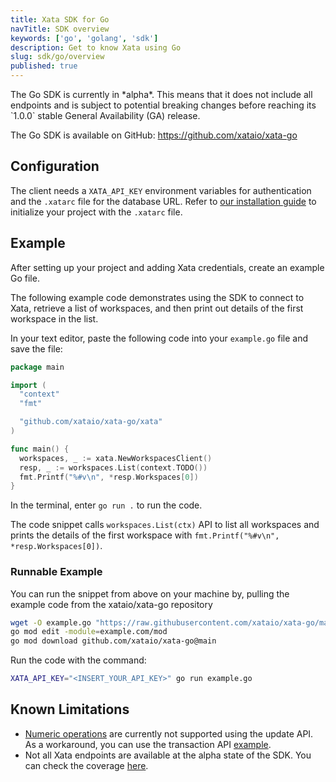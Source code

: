```yaml
---
title: Xata SDK for Go
navTitle: SDK overview
keywords: ['go', 'golang', 'sdk']
description: Get to know Xata using Go
slug: sdk/go/overview
published: true
---
```


<Alert status="warning">
  The Go SDK is currently in *alpha*. This means that it does not include all endpoints and is subject to potential
  breaking changes before reaching its `1.0.0` stable General Availability (GA) release.
</Alert>

The Go SDK is available on GitHub: https://github.com/xataio/xata-go

## Configuration

The client needs a `XATA_API_KEY` environment variables for authentication and the `.xatarc` file for the database URL. Refer to [our installation guide](/docs/getting-started/installation#xatarc) to initialize your project with the `.xatarc` file.

## Example

After setting up your project and adding Xata credentials, create an example Go file.

The following example code demonstrates using the SDK to connect to Xata, retrieve a list of workspaces, and then print out details of the first workspace in the list.

In your text editor, paste the following code into your `example.go` file and save the file:

```go
package main

import (
  "context"
  "fmt"

  "github.com/xataio/xata-go/xata"
)

func main() {
  workspaces, _ := xata.NewWorkspacesClient()
  resp, _ := workspaces.List(context.TODO())
  fmt.Printf("%#v\n", *resp.Workspaces[0])
}
```

In the terminal, enter `go run .` to run the code.

The code snippet calls `workspaces.List(ctx)` API to list all workspaces and prints the details of the first workspace with `fmt.Printf("%#v\n", *resp.Workspaces[0])`.

### Runnable Example

You can run the snippet from above on your machine by, pulling the example code from the xataio/xata-go repository

```bash
wget -O example.go "https://raw.githubusercontent.com/xataio/xata-go/main/examples/list_workspaces.go"
go mod edit -module=example.com/mod
go mod download github.com/xataio/xata-go@main
```

Run the code with the command:

```bash
XATA_API_KEY="<INSERT_YOUR_API_KEY>" go run example.go
```

## Known Limitations

- [Numeric operations](/docs/sdk/update#numeric-operations) are currently not supported using the update API. As a workaround, you can use the transaction API [example](/docs/sdk/transaction).
- Not all Xata endpoints are available at the alpha state of the SDK. You can check the coverage [here](https://github.com/xataio/xata-go/issues/1).

